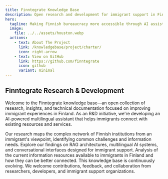 ```yaml
---
title: Finntegrate Knowledge Base
description: Open research and development for immigrant support in Finland
hero:
  tagline: Making Finnish bureaucracy more accessible through AI assistance
  image:
    file: ../../assets/houston.webp
  actions:
    - text: About The Project
      link: /knowledgebase/project/charter/
      icon: right-arrow
    - text: View on GitHub
      link: https://github.com/finntegrate
      icon: github
      variant: minimal
---
```



## Finntegrate Research & Development

Welcome to the Finntegrate knowledge base—an open collection of research, insights, and technical documentation focused on improving immigrant experiences in Finland. As an R&D initiative, we're developing an AI-powered multilingual assistant that helps immigrants connect with existing resources and services.

<CardGrid stagger>
  <Card title="Immigrant Perspective" icon="person">
    Our research maps the complex network of Finnish institutions from an
    immigrant's viewpoint, identifying common challenges and information needs.
  </Card>
  <Card title="Technical Research" icon="setting">
    Explore our findings on RAG architectures, multilingual AI systems, and
    conversational interfaces designed for immigrant support.
  </Card>
  <Card title="Finnish Information Ecosystem" icon="information">
    Analysis of the current information resources available to immigrants in
    Finland and how they can be better connected.
  </Card>
  <Card title="Open Collaboration" icon="open-book">
    This knowledge base is continuously evolving. We welcome contributions,
    feedback, and collaboration from researchers, developers, and immigrant
    support organizations.
  </Card>
</CardGrid>
